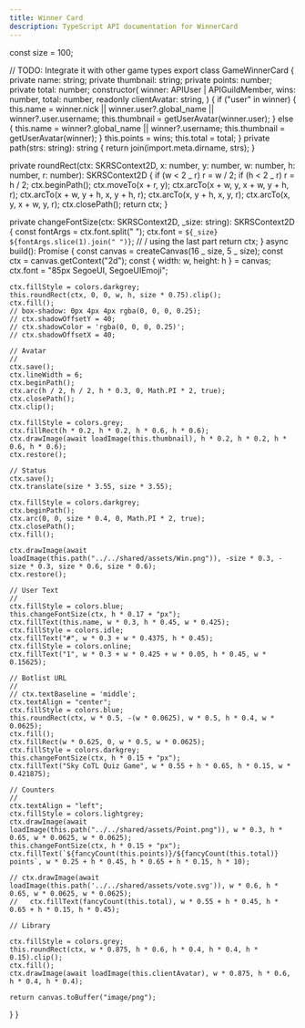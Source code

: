 ---
title: Winner Card
description: TypeScript API documentation for WinnerCard
---

const size = 100;

// TODO: Integrate it with other game types
export class GameWinnerCard {
private name: string;
private thumbnail: string;
private points: number;
private total: number;
constructor(
winner: APIUser | APIGuildMember,
wins: number,
total: number,
readonly clientAvatar: string,
) {
if ("user" in winner) {
this.name = winner.nick || winner.user?.global_name || winner?.user.username;
this.thumbnail = getUserAvatar(winner.user);
} else {
this.name = winner?.global_name || winner?.username;
this.thumbnail = getUserAvatar(winner);
}
this.points = wins;
this.total = total;
}
private path(strs: string): string {
return join(import.meta.dirname, strs);
}

private roundRect(ctx: SKRSContext2D, x: number, y: number, w: number, h: number, r: number): SKRSContext2D {
if (w < 2 _ r) r = w / 2;
if (h < 2 _ r) r = h / 2;
ctx.beginPath();
ctx.moveTo(x + r, y);
ctx.arcTo(x + w, y, x + w, y + h, r);
ctx.arcTo(x + w, y + h, x, y + h, r);
ctx.arcTo(x, y + h, x, y, r);
ctx.arcTo(x, y, x + w, y, r);
ctx.closePath();
return ctx;
}

private changeFontSize(ctx: SKRSContext2D, \_size: string): SKRSContext2D {
const fontArgs = ctx.font.split(" ");
ctx.font = `${_size} ${fontArgs.slice(1).join(" ")}`; // / using the last part
return ctx;
}
async build(): Promise<Buffer> {
const canvas = createCanvas(16 _ size, 5 _ size);
const ctx = canvas.getContext("2d");
const { width: w, height: h } = canvas;
ctx.font = "85px SegoeUI, SegoeUIEmoji";

    ctx.fillStyle = colors.darkgrey;
    this.roundRect(ctx, 0, 0, w, h, size * 0.75).clip();
    ctx.fill();
    // box-shadow: 0px 4px 4px rgba(0, 0, 0, 0.25);
    // ctx.shadowOffsetY = 40;
    // ctx.shadowColor = 'rgba(0, 0, 0, 0.25)';
    // ctx.shadowOffsetX = 40;

    // Avatar
    //
    ctx.save();
    ctx.lineWidth = 6;
    ctx.beginPath();
    ctx.arc(h / 2, h / 2, h * 0.3, 0, Math.PI * 2, true);
    ctx.closePath();
    ctx.clip();

    ctx.fillStyle = colors.grey;
    ctx.fillRect(h * 0.2, h * 0.2, h * 0.6, h * 0.6);
    ctx.drawImage(await loadImage(this.thumbnail), h * 0.2, h * 0.2, h * 0.6, h * 0.6);
    ctx.restore();

    // Status
    ctx.save();
    ctx.translate(size * 3.55, size * 3.55);

    ctx.fillStyle = colors.darkgrey;
    ctx.beginPath();
    ctx.arc(0, 0, size * 0.4, 0, Math.PI * 2, true);
    ctx.closePath();
    ctx.fill();

    ctx.drawImage(await loadImage(this.path("../../shared/assets/Win.png")), -size * 0.3, -size * 0.3, size * 0.6, size * 0.6);
    ctx.restore();

    // User Text
    //
    ctx.fillStyle = colors.blue;
    this.changeFontSize(ctx, h * 0.17 + "px");
    ctx.fillText(this.name, w * 0.3, h * 0.45, w * 0.425);
    ctx.fillStyle = colors.idle;
    ctx.fillText("#", w * 0.3 + w * 0.4375, h * 0.45);
    ctx.fillStyle = colors.online;
    ctx.fillText("1", w * 0.3 + w * 0.425 + w * 0.05, h * 0.45, w * 0.15625);

    // Botlist URL
    //
    // ctx.textBaseline = 'middle';
    ctx.textAlign = "center";
    ctx.fillStyle = colors.blue;
    this.roundRect(ctx, w * 0.5, -(w * 0.0625), w * 0.5, h * 0.4, w * 0.0625);
    ctx.fill();
    ctx.fillRect(w * 0.625, 0, w * 0.5, w * 0.0625);
    ctx.fillStyle = colors.darkgrey;
    this.changeFontSize(ctx, h * 0.15 + "px");
    ctx.fillText("Sky CoTL Quiz Game", w * 0.55 + h * 0.65, h * 0.15, w * 0.421875);

    // Counters
    //
    ctx.textAlign = "left";
    ctx.fillStyle = colors.lightgrey;
    ctx.drawImage(await loadImage(this.path("../../shared/assets/Point.png")), w * 0.3, h * 0.65, w * 0.0625, w * 0.0625);
    this.changeFontSize(ctx, h * 0.15 + "px");
    ctx.fillText(`${fancyCount(this.points)}/${fancyCount(this.total)} points`, w * 0.25 + h * 0.45, h * 0.65 + h * 0.15, h * 10);

    // ctx.drawImage(await loadImage(this.path('../../shared/assets/vote.svg')), w * 0.6, h * 0.65, w * 0.0625, w * 0.0625);
    //   ctx.fillText(fancyCount(this.total), w * 0.55 + h * 0.45, h * 0.65 + h * 0.15, h * 0.45);

    // Library

    ctx.fillStyle = colors.grey;
    this.roundRect(ctx, w * 0.875, h * 0.6, h * 0.4, h * 0.4, h * 0.15).clip();
    ctx.fill();
    ctx.drawImage(await loadImage(this.clientAvatar), w * 0.875, h * 0.6, h * 0.4, h * 0.4);

    return canvas.toBuffer("image/png");

}
}
